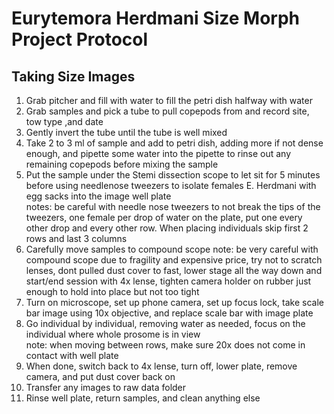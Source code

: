 # Eurytemora Herdmani Size Morph Project Protocol

## Taking Size Images
1) Grab pitcher and fill with water to fill the petri dish halfway with water
2) Grab samples and pick a tube to pull copepods from and record site, tow type ,and date     
3) Gently invert the tube until the tube is well mixed  
4) Take 2 to 3 ml of sample and add to petri dish, adding more if not dense enough, and pipette some water into the pipette to rinse out any remaining copepods before mixing the sample  
5) Put the sample under the Stemi dissection scope to let sit for 5 minutes before using needlenose tweezers to isolate females E. Herdmani with egg sacks into the image well plate   
notes: be careful with needle nose tweezers to not break the tips of the tweezers, one female per drop of water on the plate, put one every other drop and every other row. When placing individuals skip first 2 rows and last 3 columns   
6) Carefully move samples to compound scope
note: be very careful with compound scope due to fragility and expensive price, try not to scratch lenses, dont pulled dust cover to fast, lower stage all the way down and start/end session with 4x lense, tighten camera holder on rubber just enough to hold into place but not too tight
7) Turn on microscope, set up phone camera, set up focus lock, take scale bar image using 10x objective, and replace scale bar with image plate    
8) Go individual by individual, removing water as needed, focus on the individual where whole prosome is in view    
note: when moving between rows, make sure 20x does not come in contact with well plate    
9) When done, switch back to 4x lense, turn off, lower plate, remove camera, and put dust cover back on   
10) Transfer any images to raw data folder    
11) Rinse well plate, return samples, and clean anything else